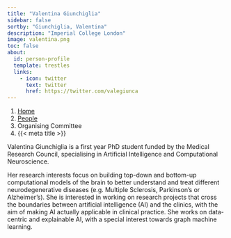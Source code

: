 ```yaml
---
title: "Valentina Giunchiglia"
sidebar: false
sortby: "Giunchiglia, Valentina"
description: "Imperial College London"
image: valentina.png
toc: false
about:
  id: person-profile
  template: trestles
  links:
    - icon: twitter
      text: twitter
      href: https://twitter.com/valegiunca
---
```


```{=html}
<nav aria-label="breadcrumb">
  <ol class="breadcrumb">
    <li class="breadcrumb-item"><a href="../../index.html">Home</a></li>
    <li class="breadcrumb-item"><a href="../../people.html">People</a></li>
    <li class="breadcrumb-item active">Organising Committee</li>
    <li class="breadcrumb-item active" aria-current="page">{{< meta title >}}</li>
  </ol>
</nav>
```

Valentina Giunchiglia is a first year PhD student funded by the Medical Research Council, specialising in Artificial Intelligence and Computational Neuroscience.

Her research interests focus on building top-down and bottom-up computational models of the brain to better understand and treat different neurodegenerative diseases (e.g. Multiple Sclerosis, Parkinson’s or Alzheimer’s). She is interested in working on research projects that cross the boundaries between artificial intelligence (AI) and the clinics, with the aim of making AI actually applicable in clinical practice. She works on data-centric and explainable AI, with a special interest towards graph machine learning.
